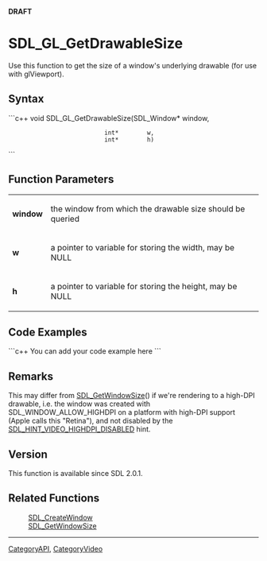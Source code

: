 <!-- pragma section-numbers off -->
<!-- pragma camelcase off -->
'''DRAFT'''

<!-- #*^*^*^*^*See http://wiki.libsdl.org/moin.cgi/SGFunctions for details on editing this page*^*^*^*^* -->


= SDL_GL_GetDrawableSize =
Use this function to get the size of a window's underlying drawable (for use with glViewport).




== Syntax ==
```c++
void SDL_GL_GetDrawableSize(SDL_Window* window,
                            int*        w,
                            int*        h)
```


== Function Parameters ==
{|
|'''window'''
|the window from which the drawable size should be queried
|-
|'''w'''
|a pointer to variable for storing the width, may be NULL
|-
|'''h'''
|a pointer to variable for storing the height, may be NULL
|}


== Code Examples ==
```c++
You can add your code example here
```

<!-- #Leave this section as-is unless you have a code example to put in.  In that case, replace You can add your code example here with your code example following the Style Guide instructions.  Leave the rest of the markup alone and delete this comment. -->


== Remarks ==

This may differ from [[SDL_GetWindowSize]]() if we're rendering to a high-DPI drawable, i.e. the window was created with SDL_WINDOW_ALLOW_HIGHDPI on a platform with high-DPI support (Apple calls this "Retina"), and not disabled by the [[SDL_HINT_VIDEO_HIGHDPI_DISABLED]] hint.

== Version ==
This function is available since SDL 2.0.1.

== Related Functions ==
:[[SDL_CreateWindow]]
:[[SDL_GetWindowSize]]

----
[[CategoryAPI]], [[CategoryVideo]]
<!-- #See the Style Guide for instructions on editing the footer. -->
